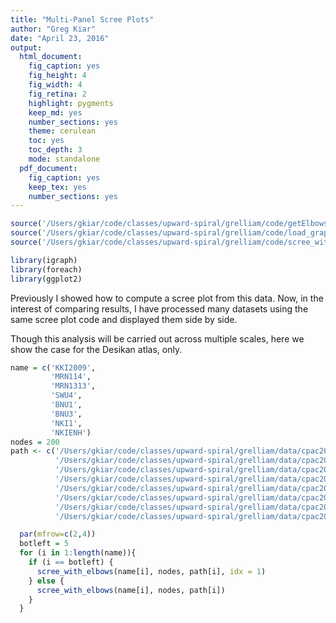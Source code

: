 ```yaml
---
title: "Multi-Panel Scree Plots"
author: "Greg Kiar"
date: "April 23, 2016"
output:
  html_document:
    fig_caption: yes
    fig_height: 4
    fig_width: 4
    fig_retina: 2
    highlight: pygments
    keep_md: yes
    number_sections: yes
    theme: cerulean
    toc: yes
    toc_depth: 3
    mode: standalone
  pdf_document:
    fig_caption: yes
    keep_tex: yes
    number_sections: yes
---
```

```r
source('/Users/gkiar/code/classes/upward-spiral/grelliam/code/getElbows.R')
source('/Users/gkiar/code/classes/upward-spiral/grelliam/code/load_graphs.R')
source('/Users/gkiar/code/classes/upward-spiral/grelliam/code/scree_with_elbows_utility.R')

library(igraph)
library(foreach)
library(ggplot2)
```

Previously I showed how to compute a scree plot from this data. Now, in the interest of comparing results, I have processed many datasets using the same scree plot code and displayed them side by side.

Though this analysis will be carried out across multiple scales, here we show the case for the Desikan atlas, only.
```r
name = c('KKI2009',
         'MRN114',
         'MRN1313',
         'SWU4',
         'BNU1',
         'BNU3',
         'NKI1',
         'NKIENH')
nodes = 200
path <- c('/Users/gkiar/code/classes/upward-spiral/grelliam/data/cpac200/KKI2009',
          '/Users/gkiar/code/classes/upward-spiral/grelliam/data/cpac200/MRN114',
          '/Users/gkiar/code/classes/upward-spiral/grelliam/data/cpac200/MRN1313',
          '/Users/gkiar/code/classes/upward-spiral/grelliam/data/cpac200/SWU4',
          '/Users/gkiar/code/classes/upward-spiral/grelliam/data/cpac200/BNU1',
          '/Users/gkiar/code/classes/upward-spiral/grelliam/data/cpac200/BNU3',
          '/Users/gkiar/code/classes/upward-spiral/grelliam/data/cpac200/NKI1',
          '/Users/gkiar/code/classes/upward-spiral/grelliam/data/cpac200/NKIENH')

```


```r
  par(mfrow=c(2,4))
  botleft = 5
  for (i in 1:length(name)){
    if (i == botleft) {
      scree_with_elbows(name[i], nodes, path[i], idx = 1)
    } else {
      scree_with_elbows(name[i], nodes, path[i])
    }
  }

```

